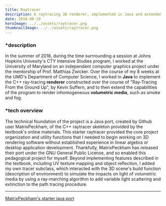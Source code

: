 ```yaml
---
title: Raytracer
description: A raytracing 3D renderer, implemented in Java and extended for physically based volumetric media rendering.
date: 2018-08-19
heroImage: ../../assets/raytracer.png
thumbnailImage: ../../assets/raytracer.png
---
```


### \*description

In the summer of 2018, during the time surrrounding a session at Johns Hopkins Univesity's CTY Intensive Studies program, I worked
at the University of Maryland on an independent computer graphics project under the mentorship of Prof. Matthias Zwicker.
Over the course of my 8 weeks at the UMD's Department of Computer Science, I worked in **Java** to implement the C++ ray-tracing **renderer**
constructed over the course of "Ray-Tracing From the Ground Up", by Kevin Suffern, and to then extend the capabilities of the program to
render inhomogeneous **volumetric media**, such as smoke and fog.

### \*tech overview

The technical foundation of the project is a Java port, created by Github user MatrixPeckham, of the C++ raytracer skeleton provided by the textbook's
online materials. This starter raytracer provided the core project organization and utility functions that I needed to begin working on 3D rendering software
without established experience in linear algebra or desktop application development. Thankfully, MatrixPeckham has released their port under the GNU General Public License, and so
enabled this pedagogical project for myself. Beyond implementing features described in the textbook, including UV texture mapping and object reflection, I added my own tracer subclass, which interacted
with the 3D scene's build function (description of environment) to simulate the impacts on light of volumetric media by using a ray-marching algorithm to add variable light scattering and extinction to the path tracing procedure.

---

[MatrixPeckham's starter java port](https://github.com/MatrixPeckham/Ray-Tracer-Ground-Up-Java)
